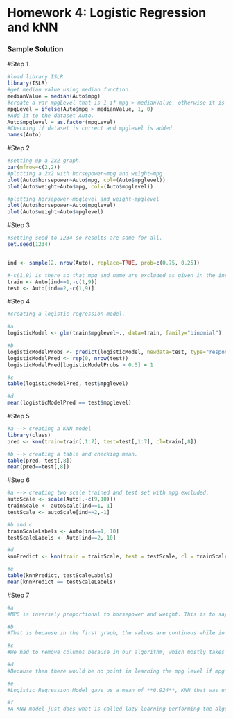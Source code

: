 # Homework 4: Logistic Regression and kNN
### Sample Solution

#Step 1

```r
#load library ISLR
library(ISLR)
#get median value using median function.
medianValue = median(Auto$mpg)
#create a var mpgLevel that is 1 if mpg > medianValue, otherwise it is zero.
mpgLevel = ifelse(Auto$mpg > medianValue, 1, 0)
#Add it to the dataset Auto.
Auto$mpglevel = as.factor(mpgLevel)
#Checking if dataset is correct and mpglevel is added.
names(Auto)
```

#Step 2

```r
#setting up a 2x2 graph.
par(mfrow=c(2,2))
#plotting a 2x2 with horsepower~mpg and weight~mpg
plot(Auto$horsepower~Auto$mpg, col=(Auto$mpglevel))
plot(Auto$weight~Auto$mpg, col=(Auto$mpglevel))

#plotting horsepower~mpglevel and weight~mpglevel
plot(Auto$horsepower~Auto$mpglevel)
plot(Auto$weight~Auto$mpglevel)
```

#Step 3

```r
#setting seed to 1234 so results are same for all.
set.seed(1234)


ind <- sample(2, nrow(Auto), replace=TRUE, prob=c(0.75, 0.25))

#-c(1,9) is there so that mpg and name are excluded as given in the instructions.
train <- Auto[ind==1,-c(1,9)] 
test <- Auto[ind==2,-c(1,9)]
```

#Step 4

```r
#creating a logistic regression model.

#a
logisticModel <- glm(train$mpglevel~., data=train, family="binomial")

#b
logisticModelProbs <- predict(logisticModel, newdata=test, type="response")
logisticModelPred <- rep(0, nrow(test))
logisticModelPred[logisticModelProbs > 0.5] = 1

#c
table(logisticModelPred, test$mpglevel)

#d
mean(logisticModelPred == test$mpglevel)
```

#Step 5

```r
#a --> creating a KNN model
library(class)
pred <- knn(train=train[,1:7], test=test[,1:7], cl=train[,8])

#b --> creating a table and checking mean.
table(pred, test[,8])
mean(pred==test[,8])
```

#Step 6


```r
#a --> creating two scale trained and test set with mpg excluded.
autoScale <- scale(Auto[,-c(9,10)])
trainScale <- autoScale[ind==1,-1]
testScale <- autoScale[ind==2,-1]

#b and c
trainScaleLabels <- Auto[ind==1, 10]
testScaleLabels <- Auto[ind==2, 10]

#d
knnPredict <- knn(train = trainScale, test = testScale, cl = trainScaleLabels)

#e
table(knnPredict, testScaleLabels)
mean(knnPredict == testScaleLabels)
```

#Step 7
```r

#a
#MPG is inversely proportional to horsepower and weight. This is to say that the higher the mpg, the lower the horsepower and weight.

#b
#That is because in the first graph, the values are continous while in the second one, we have discrete pairs.

#c
#We had to remove columns because in our algorithm, which mostly takes in numeric and factors, it is not of any use and would only cause harm if charecters are used as one of the predictors.

#d
#Because then there would be no point in learning the mpg level if mpg was already given.

#e
#Logistic Regression Model gave us a mean of **0.924**, KNN that was unscaled gave us a mean of **0.87** while KNN scaled provided us with a mean of **0.94**. The best mean was provided by KNN that was scaled, slightly more than our logistic regression model.

#f
#A KNN model just does what is called lazy learning performing the algorithm on the data that is provided while the LRM (Logistic Regression Model) analyzes how the variables that are used for predictors have an effect on the response variable.
```